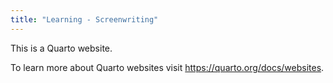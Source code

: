 ```yaml
---
title: "Learning - Screenwriting"
---
```


This is a Quarto website.

To learn more about Quarto websites visit <https://quarto.org/docs/websites>.
